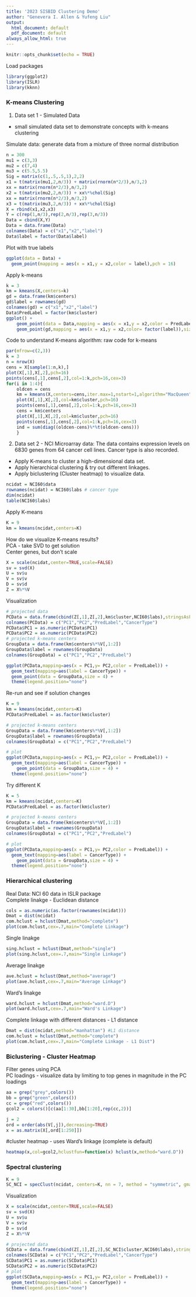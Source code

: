 ```yaml
---
title: '2023 SISBID Clustering Demo'
author: "Genevera I. Allen & Yufeng Liu"
output:
  html_document: default
  pdf_document: default
always_allow_html: true
---
```


```r
knitr::opts_chunk$set(echo = TRUE)
```

Load packages
```r
library(ggplot2)
library(ISLR)
library(kknn)
```


###  K-means Clustering
1. Data set 1 - Simulated Data
* small simulated data set to demonstrate concepts with k-means clustering

Simulate data: generate data from a mixture of three normal distribution
```r
n = 300
mu1 = c(3,3)
mu2 = c(7,4)
mu3 = c(5.5,5.5)
Sig = matrix(c(1,.5,.5,1),2,2)
x1 = t(matrix(mu1,2,n/3)) + matrix(rnorm(n*2/3),n/3,2)
xx = matrix(rnorm(n*2/3),n/3,2)
x2 = t(matrix(mu2,2,n/3)) + xx%*%chol(Sig)
xx = matrix(rnorm(n*2/3),n/3,2)
x3 = t(matrix(mu3,2,n/3)) + xx%*%chol(Sig)
X = rbind(x1,x2,x3)
Y = c(rep(1,n/3),rep(2,n/3),rep(3,n/3))
Data = cbind(X,Y)
Data = data.frame(Data)
colnames(Data) = c("x1","x2","label")
Data$label = factor(Data$label)
```

Plot with true labels
```r
ggplot(data = Data) + 
  geom_point(mapping = aes(x = x1,y = x2,color = label),pch = 16)
```

Apply k-means
```r
k = 3
km = kmeans(X,centers=k)
gd = data.frame(km$centers)
gd$label = rownames(gd)
colnames(gd) = c("x1","x2","label")
Data$PredLabel = factor(km$cluster)
ggplot() + 
    geom_point(data = Data,mapping = aes(x = x1,y = x2,color = PredLabel), pch = 16)  + 
    geom_point(gd,mapping = aes(x = x1,y = x2,color= factor(label)),size = 4) 
```

Code to understand K-means algorithm: raw code for k-means
```r

par(mfrow=c(2,3))
k = 3  
n = nrow(X)
cens = X[sample(1:n,k),]
plot(X[,1],X[,2],pch=16)
points(cens[,1],cens[,2],col=1:k,pch=16,cex=3)
for(i in 1:4){
    oldcen = cens
    km = kmeans(X,centers=cens,iter.max=1,nstart=1,algorithm="MacQueen")
    plot(X[,1],X[,2],col=km$cluster,pch=16)
    points(cens[,1],cens[,2],col=1:k,pch=16,cex=3)
    cens = km$centers
    plot(X[,1],X[,2],col=km$cluster,pch=16)
    points(cens[,1],cens[,2],col=1:k,pch=16,cex=3)
    ind = sum(diag((oldcen-cens)%*%t(oldcen-cens)))
    }

```


2. Data set 2 - NCI Microarray data: The data contains expression levels on 6830 genes from 64 cancer cell lines. Cancer type is also recorded.  
* Apply K-means to cluster a high-dimensional data set.  
* Apply hierarchical clustering & try out different linkages.  
* Apply biclustering (Cluster heatmap) to visualize data.   
```r
ncidat = NCI60$data
rownames(ncidat) = NCI60$labs # cancer type
dim(ncidat)
table(NCI60$labs)
```

Apply K-means
```r
K = 9
km = kmeans(ncidat,centers=K)
```

How do we visualize K-means results?  
PCA - take SVD to get solution  
Center genes, but don't scale
```r
X = scale(ncidat,center=TRUE,scale=FALSE)
sv = svd(X)
U = sv$u
V = sv$v
D = sv$d
Z = X%*%V
```

Visualization
```r
# projected data
PCData = data.frame(cbind(Z[,1],Z[,2],km$cluster,NCI60$labs),stringsAsFactors = FALSE)
colnames(PCData) = c("PC1","PC2","PredLabel","CancerType")
PCData$PC1 = as.numeric(PCData$PC1)
PCData$PC2 = as.numeric(PCData$PC2)
# projected k-means centers
GroupData = data.frame(km$centers%*%V[,1:2])
GroupData$label = rownames(GroupData)
colnames(GroupData) = c("PC1","PC2","PredLabel")
```


```r
ggplot(PCData,mapping=aes(x = PC1,y= PC2,color = PredLabel)) + 
  geom_text(mapping=aes(label = CancerType)) + 
  geom_point(data = GroupData,size = 4) + 
  theme(legend.position="none")
```

Re-run and see if solution changes
```r
K = 9
km = kmeans(ncidat,centers=K)
PCData$PredLabel = as.factor(km$cluster)

# projected k-means centers
GroupData = data.frame(km$centers%*%V[,1:2])
GroupData$label = rownames(GroupData)
colnames(GroupData) = c("PC1","PC2","PredLabel")

# plot
ggplot(PCData,mapping=aes(x = PC1,y= PC2,color = PredLabel)) + 
  geom_text(mapping=aes(label = CancerType)) + 
    geom_point(data = GroupData,size = 4) + 
  theme(legend.position="none")
```

Try different K
```r
K = 5
km = kmeans(ncidat,centers=K)
PCData$PredLabel = as.factor(km$cluster)

# projected k-means centers
GroupData = data.frame(km$centers%*%V[,1:2])
GroupData$label = rownames(GroupData)
colnames(GroupData) = c("PC1","PC2","PredLabel")

# plot
ggplot(PCData,mapping=aes(x = PC1,y= PC2,color = PredLabel)) + 
  geom_text(mapping=aes(label = CancerType)) + 
    geom_point(data = GroupData,size = 4) + 
  theme(legend.position="none")
```

### Hierarchical clustering    
Real Data: NCI 60 data in ISLR package  
Complete linakge - Euclidean distance
```r
cols = as.numeric(as.factor(rownames(ncidat)))
Dmat = dist(ncidat)
com.hclust = hclust(Dmat,method="complete")
plot(com.hclust,cex=.7,main="Complete Linkage")
```

Single linakge
```r
sing.hclust = hclust(Dmat,method="single")
plot(sing.hclust,cex=.7,main="Single Linkage")
```

Average linakge
```r
ave.hclust = hclust(Dmat,method="average")
plot(ave.hclust,cex=.7,main="Average Linkage")
```

Ward's linakge
```r
ward.hclust = hclust(Dmat,method="ward.D")
plot(ward.hclust,cex=.7,main="Ward's Linkage")
```

Complete linkage with different distances - L1 distance
```r
Dmat = dist(ncidat,method="manhattan") #L1 distance
com.hclust = hclust(Dmat,method="complete")
plot(com.hclust,cex=.7,main="Complete Linkage - L1 Dist")
```

### Biclustering - Cluster Heatmap  
Filter genes using PCA   
PC loadings - visualize data by limiting to top genes in magnitude in the PC loadings 
```r
aa = grep("grey",colors())
bb = grep("green",colors())
cc = grep("red",colors())
gcol2 = colors()[c(aa[1:30],bb[1:20],rep(cc,2))]

j = 2
ord = order(abs(V[,j]),decreasing=TRUE)
x = as.matrix(X[,ord[1:250]])
```

#cluster heatmap - uses Ward's linkage (complete is default)  
```r
heatmap(x,col=gcol2,hclustfun=function(x) hclust(x,method="ward.D"))
```


### Spectral clustering  
```r
K = 9
SC_NCI = specClust(ncidat, centers=K, nn = 7, method = "symmetric", gmax=NULL)
```

Visualization
```r
X = scale(ncidat,center=TRUE,scale=FALSE)
sv = svd(X)
U = sv$u
V = sv$v
D = sv$d
Z = X%*%V

# projected data
SCData = data.frame(cbind(Z[,1],Z[,2],SC_NCI$cluster,NCI60$labs),stringsAsFactors = FALSE)
colnames(SCData) = c("PC1","PC2","PredLabel","CancerType")
SCData$PC1 = as.numeric(SCData$PC1)
SCData$PC2 = as.numeric(SCData$PC2)
# plot
ggplot(SCData,mapping=aes(x = PC1,y= PC2,color = PredLabel)) + 
  geom_text(mapping=aes(label = CancerType)) + 
  theme(legend.position="none")
```



